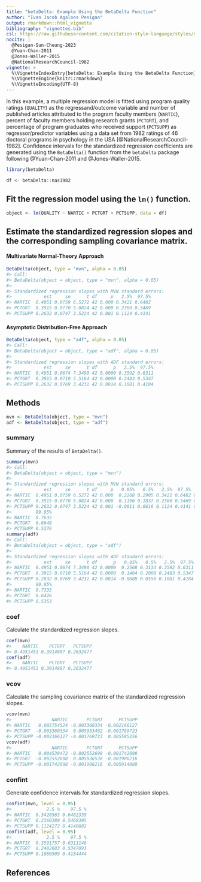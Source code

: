 ```yaml
---
title: "betaDelta: Example Using the BetaDelta Function"
author: "Ivan Jacob Agaloos Pesigan"
output: rmarkdown::html_vignette
bibliography: "vignettes.bib"
csl: https://raw.githubusercontent.com/citation-style-language/styles/master/apa.csl
nocite: |
  @Pesigan-Sun-Cheung-2023
  @Yuan-Chan-2011
  @Jones-Waller-2015
  @NationalResearchCouncil-1982
vignette: >
  %\VignetteIndexEntry{betaDelta: Example Using the BetaDelta Function}
  %\VignetteEngine{knitr::rmarkdown}
  %\VignetteEncoding{UTF-8}
---
```




In this example, a multiple regression model is fitted
using program quality ratings (`QUALITY`) as the regressand/outcome variable
and number of published articles attributed to the program faculty members (`NARTIC`),
percent of faculty members holding research grants (`PCTGRT`), and
percentage of program graduates who received support (`PCTSUPP`) as regressor/predictor variables
using a data set from 1982 ratings of 46 doctoral programs in psychology in the USA [@NationalResearchCouncil-1982].
Confidence intervals for the standardized regression coefficients are generated
using the `BetaDelta()` function from the `betaDelta` package following @Yuan-Chan-2011 and @Jones-Waller-2015.


```r
library(betaDelta)
```




```r
df <- betaDelta::nas1982
```

## Fit the regression model using the `lm()` function.


```r
object <- lm(QUALITY ~ NARTIC + PCTGRT + PCTSUPP, data = df)
```

## Estimate the standardized regression slopes and the corresponding sampling covariance matrix.

#### Multivariate Normal-Theory Approach


```r
BetaDelta(object, type = "mvn", alpha = 0.05)
#> Call:
#> BetaDelta(object = object, type = "mvn", alpha = 0.05)
#> 
#> Standardized regression slopes with MVN standard errors:
#>            est     se      t df     p   2.5%  97.5%
#> NARTIC  0.4951 0.0759 6.5272 42 0.000 0.3421 0.6482
#> PCTGRT  0.3915 0.0770 5.0824 42 0.000 0.2360 0.5469
#> PCTSUPP 0.2632 0.0747 3.5224 42 0.001 0.1124 0.4141
```

#### Asymptotic Distribution-Free Approach


```r
BetaDelta(object, type = "adf", alpha = 0.05)
#> Call:
#> BetaDelta(object = object, type = "adf", alpha = 0.05)
#> 
#> Standardized regression slopes with ADF standard errors:
#>            est     se      t df      p   2.5%  97.5%
#> NARTIC  0.4951 0.0674 7.3490 42 0.0000 0.3592 0.6311
#> PCTGRT  0.3915 0.0710 5.5164 42 0.0000 0.2483 0.5347
#> PCTSUPP 0.2632 0.0769 3.4231 42 0.0014 0.1081 0.4184
```

## Methods


```r
mvn <- BetaDelta(object, type = "mvn")
adf <- BetaDelta(object, type = "adf")
```

### summary

Summary of the results of `BetaDelta()`.


```r
summary(mvn)
#> Call:
#> BetaDelta(object = object, type = "mvn")
#> 
#> Standardized regression slopes with MVN standard errors:
#>            est     se      t df     p   0.05%   0.5%   2.5%  97.5%  99.5%
#> NARTIC  0.4951 0.0759 6.5272 42 0.000  0.2268 0.2905 0.3421 0.6482 0.6998
#> PCTGRT  0.3915 0.0770 5.0824 42 0.000  0.1190 0.1837 0.2360 0.5469 0.5993
#> PCTSUPP 0.2632 0.0747 3.5224 42 0.001 -0.0011 0.0616 0.1124 0.4141 0.4649
#>         99.95%
#> NARTIC  0.7635
#> PCTGRT  0.6640
#> PCTSUPP 0.5276
summary(adf)
#> Call:
#> BetaDelta(object = object, type = "adf")
#> 
#> Standardized regression slopes with ADF standard errors:
#>            est     se      t df      p   0.05%   0.5%   2.5%  97.5%  99.5%
#> NARTIC  0.4951 0.0674 7.3490 42 0.0000  0.2568 0.3134 0.3592 0.6311 0.6769
#> PCTGRT  0.3915 0.0710 5.5164 42 0.0000  0.1404 0.2000 0.2483 0.5347 0.5830
#> PCTSUPP 0.2632 0.0769 3.4231 42 0.0014 -0.0088 0.0558 0.1081 0.4184 0.4707
#>         99.95%
#> NARTIC  0.7335
#> PCTGRT  0.6426
#> PCTSUPP 0.5353
```

### coef

Calculate the standardized regression slopes.


```r
coef(mvn)
#>    NARTIC    PCTGRT   PCTSUPP 
#> 0.4951451 0.3914887 0.2632477
coef(adf)
#>    NARTIC    PCTGRT   PCTSUPP 
#> 0.4951451 0.3914887 0.2632477
```

### vcov

Calculate the sampling covariance matrix of the standardized regression slopes.


```r
vcov(mvn)
#>               NARTIC       PCTGRT      PCTSUPP
#> NARTIC   0.005754524 -0.003360334 -0.002166127
#> PCTGRT  -0.003360334  0.005933462 -0.001769723
#> PCTSUPP -0.002166127 -0.001769723  0.005585256
vcov(adf)
#>               NARTIC       PCTGRT      PCTSUPP
#> NARTIC   0.004539472 -0.002552698 -0.001742698
#> PCTGRT  -0.002552698  0.005036538 -0.001906216
#> PCTSUPP -0.001742698 -0.001906216  0.005914088
```

### confint

Generate confidence intervals for standardized regression slopes.


```r
confint(mvn, level = 0.95)
#>             2.5 %    97.5 %
#> NARTIC  0.3420563 0.6482339
#> PCTGRT  0.2360380 0.5469395
#> PCTSUPP 0.1124272 0.4140682
confint(adf, level = 0.95)
#>             2.5 %    97.5 %
#> NARTIC  0.3591757 0.6311146
#> PCTGRT  0.2482683 0.5347091
#> PCTSUPP 0.1080509 0.4184444
```

## References
